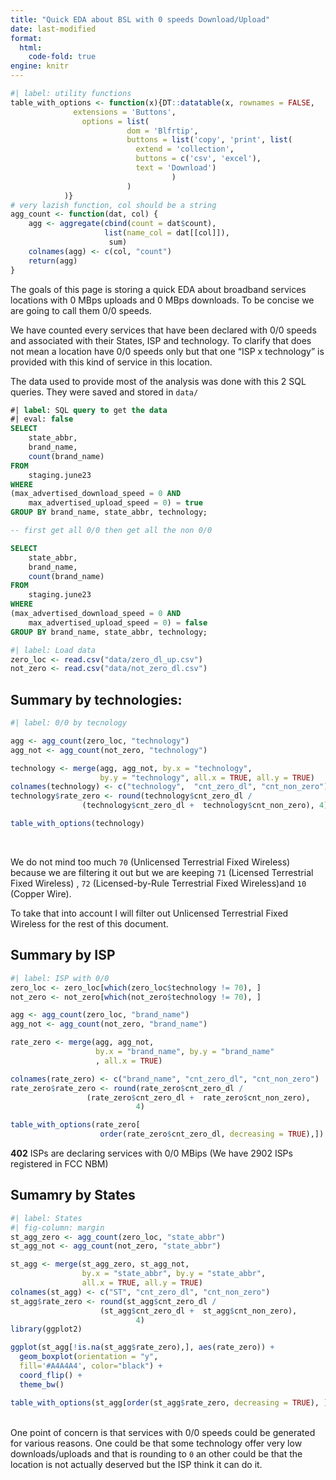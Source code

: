 ```yaml
---
title: "Quick EDA about BSL with 0 speeds Download/Upload"
date: last-modified
format: 
  html:
    code-fold: true
engine: knitr
---
```


```r
#| label: utility functions
table_with_options <- function(x){DT::datatable(x, rownames = FALSE,
              extensions = 'Buttons', 
                options = list(
                          dom = 'Blfrtip',
                          buttons = list('copy', 'print', list(
                            extend = 'collection',
                            buttons = c('csv', 'excel'),
                            text = 'Download')
                                    )
                          )
            )}
# very lazish function, col should be a string 
agg_count <- function(dat, col) {
	agg <- aggregate(cbind(count = dat$count),
		             list(name_col = dat[[col]]),
					  sum)
	colnames(agg) <- c(col, "count")
	return(agg)
}
```

The goals of this page is storing a quick EDA about broadband services locations with 0 MBps uploads and 0 MBps downloads. To be concise we are going to call them 0/0 speeds. 

We have counted every services that have been declared with 0/0 speeds and associated with their States, ISP and technology. To clarify that does not mean a location have 0/0 speeds only but that one "ISP x technology" is provided with this kind of service in this location.  

The data used to provide most of the analysis was done with this 2 SQL queries. They were saved and stored in `data/`

```sql
#| label: SQL query to get the data 
#| eval: false
SELECT 
	state_abbr,
	brand_name,
	count(brand_name)
FROM
	staging.june23
WHERE
(max_advertised_download_speed = 0 AND
	max_advertised_upload_speed = 0) = true
GROUP BY brand_name, state_abbr, technology;

-- first get all 0/0 then get all the non 0/0

SELECT 
	state_abbr,
	brand_name,
	count(brand_name)
FROM 
	staging.june23
WHERE
(max_advertised_download_speed = 0 AND
	max_advertised_upload_speed = 0) = false
GROUP BY brand_name, state_abbr, technology;

```

```r
#| label: Load data
zero_loc <- read.csv("data/zero_dl_up.csv")
not_zero <- read.csv("data/not_zero_dl.csv")
```

## Summary by technologies:

```r
#| label: 0/0 by tecnology

agg <- agg_count(zero_loc, "technology") 
agg_not <- agg_count(not_zero, "technology")

technology <- merge(agg, agg_not, by.x = "technology", 
					by.y = "technology", all.x = TRUE, all.y = TRUE) 
colnames(technology) <- c("technology",  "cnt_zero_dl", "cnt_non_zero")
technology$rate_zero <- round(technology$cnt_zero_dl / 
				(technology$cnt_zero_dl +  technology$cnt_non_zero), 4)

table_with_options(technology)
```

</br>

We do not mind too much `70` (Unlicensed Terrestrial Fixed Wireless) because we are filtering it out but we are keeping `71` (Licensed Terrestrial Fixed Wireless) , `72` (Licensed-by-Rule Terrestrial Fixed Wireless)and `10` (Copper Wire). 

To take that into account I will filter out Unlicensed Terrestrial Fixed Wireless for the rest of this document.

## Summary by ISP

```r
#| label: ISP with 0/0 
zero_loc <- zero_loc[which(zero_loc$technology != 70), ]
not_zero <- not_zero[which(not_zero$technology != 70), ]

agg <- agg_count(zero_loc, "brand_name")
agg_not <- agg_count(not_zero, "brand_name")

rate_zero <- merge(agg, agg_not, 
				   by.x = "brand_name", by.y = "brand_name"
				   , all.x = TRUE) 

colnames(rate_zero) <- c("brand_name", "cnt_zero_dl", "cnt_non_zero")
rate_zero$rate_zero <- round(rate_zero$cnt_zero_dl /
				 (rate_zero$cnt_zero_dl +  rate_zero$cnt_non_zero),
							4)

table_with_options(rate_zero[
					order(rate_zero$cnt_zero_dl, decreasing = TRUE),])
```

::: {.column-margin}
**402** ISPs are declaring services with 0/0 MBips (We have 2902 ISPs registered in FCC NBM)
:::

## Sumamry by States

```r
#| label: States
#| fig-column: margin 
st_agg_zero <- agg_count(zero_loc, "state_abbr")
st_agg_not <- agg_count(not_zero, "state_abbr")

st_agg <- merge(st_agg_zero, st_agg_not, 
				by.x = "state_abbr", by.y = "state_abbr",
				all.x = TRUE, all.y = TRUE)
colnames(st_agg) <- c("ST", "cnt_zero_dl", "cnt_non_zero")
st_agg$rate_zero <- round(st_agg$cnt_zero_dl /
				 	(st_agg$cnt_zero_dl +  st_agg$cnt_non_zero),
							4) 
library(ggplot2)

ggplot(st_agg[!is.na(st_agg$rate_zero),], aes(rate_zero)) +
  geom_boxplot(orientation = "y",
  fill='#A4A4A4', color="black") +
  coord_flip() +
  theme_bw()

table_with_options(st_agg[order(st_agg$rate_zero, decreasing = TRUE), ])

```


</br>
One point of concern is that services with 0/0 speeds could be generated for various reasons. One could be that some technology offer very low downloads/uploads and that is rounding to `0` an other could be that the location is not actually deserved but the ISP think it can do it.